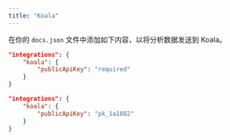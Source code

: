 ```yaml
---
title: "Koala"
---
```


在你的 `docs.json` 文件中添加如下内容，以将分析数据发送到 Koala。

<CodeGroup>

```json Analytics options in docs.json
"integrations": {
    "koala": {
        "publicApiKey": "required"
    }
}
```

```json Example
"integrations": {
    "koala": {
        "publicApiKey": "pk_1a1882"
    }
}
```

</CodeGroup>
